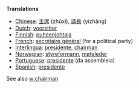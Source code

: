 '''Translations'''

*[[Chinese]]: [[主席]] (zhǔxí), [[議長]] (yìzhǎng)
*[[Dutch]]: [[voorzitter]]
*[[Finnish]]: [[puheenjohtaja]]
*[[French]]: [[secrétaire général]] (for a political party)
*[[Interlingua]]: [[presidente]], [[chairman]]
*[[Norwegian]]: [[styreformann]], [[møteleder]]
*[[Portuguese]]: [[presidente]] (da assembleia)
*[[Spanish]]: [[presidente]]


See also [[w:chairman]]